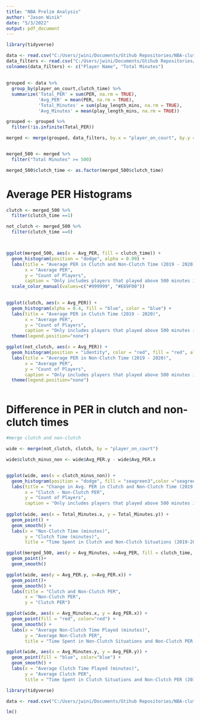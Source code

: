 ```yaml
---
title: "NBA Prelim Analysis"
author: "Jason Winik"
date: "5/3/2022"
output: pdf_document
---
```


```r
library(tidyverse)

data <- read.csv("C:/Users/jwini/Documents/Gtihub Repositories/NBA-clutch-perf/Data_19_20/NBA_clutch_time_PER_2019_2020.csv")
data_filters <- read.csv("C:/Users/jwini/Documents/Gtihub Repositories/NBA-clutch-perf/Data_19_20/abov_500.csv")
colnames(data_filters) <- c("Player Name", "Total Minutes")

```

## 


```r
grouped <- data %>%
  group_by(player_on_court,clutch_time) %>%
  summarize('Total_PER' = sum(PER, na.rm = TRUE),
            'Avg_PER' = mean(PER, na.rm = TRUE),
            'Total_Minutes' = sum(play_length_mins, na.rm = TRUE),
            'Avg_Minutes' = mean(play_length_mins, na.rm = TRUE))

grouped <- grouped %>%
  filter(!is.infinite(Total_PER))

merged <- merge(grouped, data_filters, by.x = "player_on_court", by.y = "Player Name")


merged_500 <- merged %>%
  filter("Total Minutes" >= 500)

merged_500$clutch_time <- as.factor(merged_500$clutch_time)

```




# Average PER Histograms

```r


clutch <- merged_500 %>%
  filter(clutch_time ==1)

not_clutch <- merged_500 %>%
  filter(clutch_time ==0)



ggplot(merged_500, aes(x = Avg_PER, fill = clutch_time)) +
  geom_histogram(position = "dodge", alpha = 0.99) +
  labs(title = "Average PER in Clutch and Non-Clutch Time (2019 - 2020)",
       x = "Average PER",
       y = "Count of Players",
       caption = "Only includes players that played above 500 minutes in 2019-20.")+
  scale_color_manual(values=c("#999999", "#E69F00"))
  

ggplot(clutch, aes(x = Avg_PER)) +
  geom_histogram(alpha = 0.4, fill = "blue", color = "blue") +
  labs(title = "Average PER in Clutch Time (2019 - 2020)",
       x = "Average PER",
       y = "Count of Players",
       caption = "Only includes players that played above 500 minutes in 2019-20.") +
  theme(legend.position="none")

ggplot(not_clutch, aes(x = Avg_PER)) +
  geom_histogram(position = "identity", color = "red", fill = "red", alpha = 0.4)+
  labs(title = "Average PER in Non-Clutch Time (2019 - 2020)",
       x = "Average PER",
       y = "Count of Players",
       caption = "Only includes players that played above 500 minutes in 2019-20.")+
  theme(legend.position="none")



```


# Difference in PER in clutch and non-clutch times



```r

#merge clutch and non-clutch

wide <- merge(not_clutch, clutch, by = "player_on_court")

wide$clutch_minus_non <- wide$Avg_PER.y - wide$Avg_PER.x


ggplot(wide, aes(x = clutch_minus_non)) +
  geom_histogram(position = "dodge", fill = "seagreen3",color ="seagreen4", alpha = 0.99) +
  labs(title = "Change in Avg. PER in Clutch and Non-Clutch Time (2019 - 2020)",
       x = "Clutch - Non-Clutch PER",
       y = "Count of Players",
       caption = "Only includes players that played above 500 minutes in 2019-20.")+scale_color_brewer(palette="Dark2")
  
ggplot(wide, aes(x = Total_Minutes.x, y = Total_Minutes.y)) +
  geom_point() +
  geom_smooth() +
  labs(x = "Non-Clutch Time (minutes)",
       y = "Clutch Time (minutes)",
       title = "Time Spent in Clutch and Non-Clutch Situations (2019-2020)")

ggplot(merged_500, aes(y = Avg_Minutes, x=Avg_PER, fill = clutch_time, color = clutch_time)) +
  geom_point()+
  geom_smooth()

ggplot(wide, aes(y = Avg_PER.y, x=Avg_PER.x)) +
  geom_point()+
  geom_smooth() +
  labs(title = "Clutch and Non-Clutch PER",
       x = "Non-Clutch PER",
       y = "Clutch PER")

ggplot(wide, aes(x = Avg_Minutes.x, y = Avg_PER.x)) +
  geom_point(fill = "red", color="red") +
  geom_smooth() +
  labs(x = "Average Non-Clutch Time Played (minutes)",
       y = "Average Non-Clutch PER",
       title = "Time Spent in Non-Clutch Situations and Non-Clutch PER (2019-2020)")

ggplot(wide, aes(x = Avg_Minutes.y, y = Avg_PER.y)) +
  geom_point(fill = "blue", color="blue") +
  geom_smooth() +
  labs(x = "Average Clutch Time Played (minutes)",
       y = "Average Clutch PER",
       title = "Time Spent in Clutch Situations and Non-Clutch PER (2019-2020)")

```



```r
library(tidyverse)

data <- read.csv("C:/Users/jwini/Documents/Gtihub Repositories/NBA-clutch-perf/in_game_analysis/Outputs/season_dummies_2020_21.csv")

lm()

```




